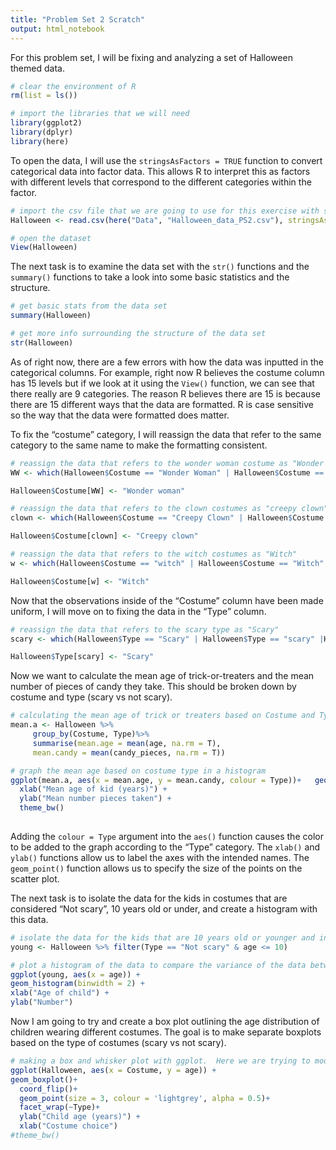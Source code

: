 ```yaml
---
title: "Problem Set 2 Scratch"
output: html_notebook
---
```


For this problem set, I will be fixing and analyzing a set of Halloween themed data.
```r
# clear the environment of R
rm(list = ls())

# import the libraries that we will need
library(ggplot2)
library(dplyr)
library(here)
```

To open the data, I will use the `stringsAsFactors = TRUE` function to convert categorical data into factor data.  This allows R to interpret this as factors with different levels that correspond to the different categories within the factor. 

```r
# import the csv file that we are going to use for this exercise with stringsAsFactors = TRUE
Halloween <- read.csv(here("Data", "Halloween_data_PS2.csv"), stringsAsFactors = TRUE)

# open the dataset
View(Halloween)
```

The next task is to examine the data set with the `str()` functions and the `summary()` functions to take a look into some basic statistics and the structure.

```r
# get basic stats from the data set
summary(Halloween)

# get more info surrounding the structure of the data set
str(Halloween)
```
As of right now, there are a few errors with how the data was inputted in the categorical columns.  For example, right now R believes the costume column has 15 levels but if we look at it using the `View()` function, we can see that there really are 9 categories.  The reason R believes there are 15 is because there are 15 different ways that the data are formatted.  R is case sensitive so the way that the data were formatted does matter. 

To fix the "costume" category, I will reassign the data that refer to the same category to the same name to make the formatting consistent. 
```r
# reassign the data that refers to the wonder woman costume as "Wonder woman"
WW <- which(Halloween$Costume == "Wonder Woman" | Halloween$Costume == "Wonder woman" | Halloween$Costume == "wonder woman")

Halloween$Costume[WW] <- "Wonder woman"

# reassign the data that refers to the clown costumes as "creepy clown"  
clown <- which(Halloween$Costume == "Creepy Clown" | Halloween$Costume == "clown" | Halloween$Costume == "creepy clown" | Halloween$Costume == "Creepy clown")

Halloween$Costume[clown] <- "Creepy clown"

# reassign the data that refers to the witch costumes as "Witch"
w <- which(Halloween$Costume == "witch" | Halloween$Costume == "Witch" | Halloween$Costume =="witch  " )

Halloween$Costume[w] <- "Witch"
```

Now that the observations inside of the "Costume" column have been made uniform, I will move on to fixing the data in the "Type" column.

```r
# reassign the data that refers to the scary type as "Scary"
scary <- which(Halloween$Type == "Scary" | Halloween$Type == "scary" |Halloween$Type == "scary ")

Halloween$Type[scary] <- "Scary"
```

Now we want to calculate the mean age of trick-or-treaters and the mean number of pieces of candy they take.  This should be broken down by costume and type (scary vs not scary).

```r
# calculating the mean age of trick or treaters based on Costume and Type
mean.a <- Halloween %>% 
     group_by(Costume, Type)%>%
     summarise(mean.age = mean(age, na.rm = T),
     mean.candy = mean(candy_pieces, na.rm = T))

# graph the mean age based on costume type in a histogram
ggplot(mean.a, aes(x = mean.age, y = mean.candy, colour = Type))+   geom_point(size = 3) +
  xlab("Mean age of kid (years)") +
  ylab("Mean number pieces taken") +
  theme_bw()
  
```
Adding the `colour = Type` argument into the `aes()` function causes the color to be added to the graph according to the "Type" category. The `xlab()` and `ylab()` functions allow us to label the axes with the intended names. The `geom_point()` function allows us to specify the size of the points on the scatter plot.

The next task is to isolate the data for the kids in costumes that are considered "Not scary", 10 years old or under, and create a histogram with this data.

```r
# isolate the data for the kids that are 10 years old or younger and in costumes that are "Not scary"
young <- Halloween %>% filter(Type == "Not scary" & age <= 10)

# plot a histogram of the data to compare the variance of the data between the two locations
ggplot(young, aes(x = age)) +
geom_histogram(binwidth = 2) +
xlab("Age of child") +
ylab("Number")
```
Now I am going to try and create a box plot outlining the age distribution of children wearing different costumes.  The goal is to make separate boxplots based on the type of costumes (scary vs not scary).

```r
# making a box and whisker plot with ggplot.  Here we are trying to model the relationship between the costume, age, and type of costume
ggplot(Halloween, aes(x = Costume, y = age)) +
geom_boxplot()+
  coord_flip()+
  geom_point(size = 3, colour = 'lightgrey', alpha = 0.5)+
  facet_wrap(~Type)+
  ylab("Child age (years)") +
  xlab("Costume choice")
#theme_bw()
```



